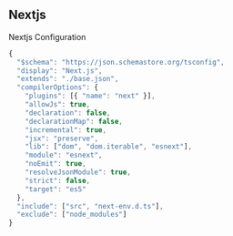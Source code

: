 ## Nextjs

Nextjs Configuration

```js filename="nextjs.json" {1} copy
{
  "$schema": "https://json.schemastore.org/tsconfig",
  "display": "Next.js",
  "extends": "./base.json",
  "compilerOptions": {
    "plugins": [{ "name": "next" }],
    "allowJs": true,
    "declaration": false,
    "declarationMap": false,
    "incremental": true,
    "jsx": "preserve",
    "lib": ["dom", "dom.iterable", "esnext"],
    "module": "esnext",
    "noEmit": true,
    "resolveJsonModule": true,
    "strict": false,
    "target": "es5"
  },
  "include": ["src", "next-env.d.ts"],
  "exclude": ["node_modules"]
}
```